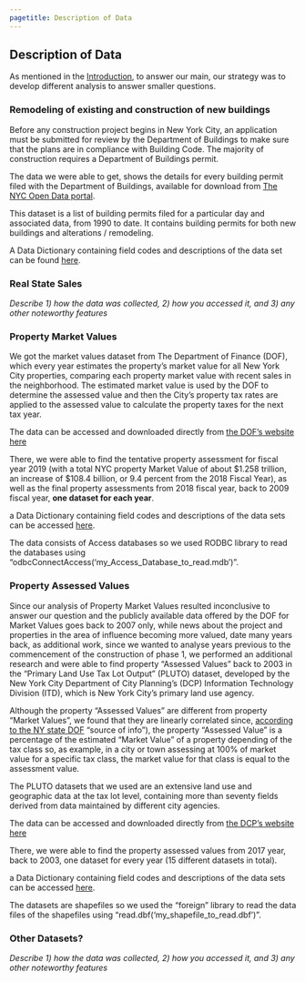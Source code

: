 ---
pagetitle: Description of Data
---

## Description of Data

As mentioned in the [Introduction](./), to answer our main, our strategy was to develop different analysis to answer smaller questions.
  
### Remodeling of existing and construction of new buildings   
  
Before any construction project begins in New York City, an application must be submitted for review by the Department of Buildings to make sure that the plans are in compliance with Building Code. The majority of construction requires a Department of Buildings permit.
  
The data we were able to get, shows the details for every building permit filed with the Department of Buildings, available for download from [The NYC Open Data portal](https://data.cityofnewyork.us/Housing-Development/DOB-Permit-Issuance/ipu4-2q9a "NYC Open Data portal").

This dataset is a list of building permits filed for a particular day and associated data, from 1990 to date. It contains building permits for both new buildings and alterations / remodeling.
  
A Data Dictionary containing field codes and descriptions of the data set can be found [here](https://data.cityofnewyork.us/api/views/ipu4-2q9a/files/87608d5b-1986-4a21-a8a5-7a38e65f9993?download=true&filename=DD_DOB_Permit_Issuance_2018-03-07.xlsx "Data Dictionary for building permits").
    
      
### Real State Sales
_Describe 1) how the data was collected, 2) how you accessed it, and 3) any other noteworthy features_
    
    
### Property Market Values

We got the market values dataset from The Department of Finance (DOF), which every year estimates the property's market value for all New York City properties, comparing each property market value with recent sales in the neighborhood. The estimated market value is used by the DOF to determine the assessed value and then the City's property tax rates are applied to the assessed value to calculate the property taxes for the next tax year.
  
The data can be accessed and downloaded directly from [the DOF's website here](http://www1.nyc.gov/site/finance/taxes/property-assessments.page "Data for Property Market Values")
     
There, we were able to find the tentative property assessment for fiscal year 2019 (with a total NYC property Market Value of about $1.258 trillion, an increase of $108.4 billion, or 9.4 percent from the 2018 Fiscal Year), as well as the final property assessments from 2018 fiscal year, back to 2009 fiscal year, **one dataset for each year**.
   
a Data Dictionary containing field codes and descriptions of the data sets can be accessed [here](http://www1.nyc.gov/assets/finance/downloads/tar/tarfieldcodes.pdf "Data Dictionary for property market values").

The data consists of Access databases so we used RODBC library to read the databases using "odbcConnectAccess('my_Access_Database_to_read.mdb')". 
   
   
### Property Assessed Values
   
Since our analysis of Property Market Values resulted inconclusive to answer our question and the publicly available data offered by the DOF for Market Values goes back to 2007 only, while news about the project and properties in the area of influence becoming more valued, date many years back, as additional work, since we wanted to analyse years previous to the commencement of the construction of phase 1, we performed an additional research and were able to find property "Assessed Values" back to 2003 in the "Primary Land Use Tax Lot Output" (PLUTO) dataset, developed by the New York City Department of City Planning's (DCP) Information Technology Division (ITD), which is New York City's primary land use agency. 

Although the property "Assessed Values" are different from property "Market Values", we found that they are linearly correlated since, [according to the NY state DOF](https://www.tax.ny.gov/pit/property/learn/howassess.htm) "source of info"), the property "Assessed Value" is a percentage of the estimated "Market Value" of a property depending of the tax class so, as example, in a city or town assessing at 100% of market value for a specific tax class, the market value for that class is equal to the assessment value.

The PLUTO datasets that we used are an extensive land use and geographic data at the tax lot level, containing more than seventy fields derived from data maintained by different city agencies.

The data can be accessed and downloaded directly from [the DCP's website here](http://www1.nyc.gov/site/planning/data-maps/open-data/bytes-archive.page?sorts[year]=0 "Data for Property Assessed Values")
  
There, we were able to find the property assessed values from 2017 year, back to 2003, one dataset for every year (15 different datasets in total).

a Data Dictionary containing field codes and descriptions of the data sets can be accessed [here](http://www1.nyc.gov/assets/planning/download/pdf/data-maps/open-data/pluto_datadictionary.pdf "Data Dictionary for property assessed values").

The datasets are shapefiles so we used the "foreign" library to read the data files of the shapefiles using "read.dbf('my_shapefile_to_read.dbf')". 
  
  
### Other Datasets?
  
_Describe 1) how the data was collected, 2) how you accessed it, and 3) any other noteworthy features_

  
  
<br>